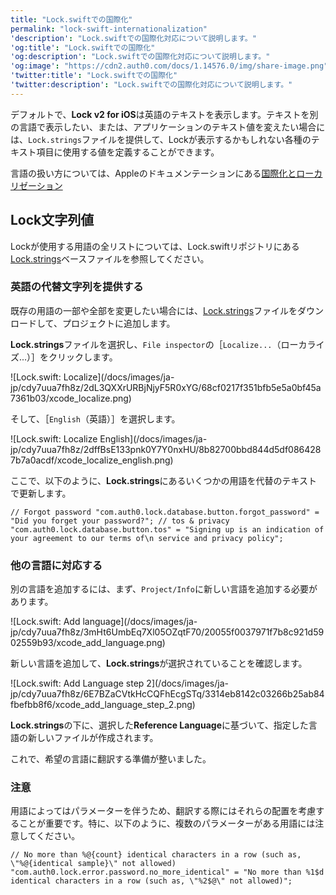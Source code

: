 ---
title: "Lock.swiftでの国際化"
permalink: "lock-swift-internationalization"
'description': "Lock.swiftでの国際化対応について説明します。"
'og:title': "Lock.swiftでの国際化"
'og:description': "Lock.swiftでの国際化対応について説明します。"
'og:image': "https://cdn2.auth0.com/docs/1.14576.0/img/share-image.png"
'twitter:title': "Lock.swiftでの国際化"
'twitter:description': "Lock.swiftでの国際化対応について説明します。"
---

デフォルトで、**Lock v2 for iOS**は英語のテキストを表示します。テキストを別の言語で表示したい、または、アプリケーションのテキスト値を変えたい場合には、`Lock.strings`ファイルを提供して、Lockが表示するかもしれない各種のテキスト項目に使用する値を定義することができます。

言語の扱い方については、Appleのドキュメンテーションにある[国際化とローカリゼーション](https://developer.apple.com/library/content/documentation/MacOSX/Conceptual/BPInternational/Introduction/Introduction.html#//apple_ref/doc/uid/10000171i-CH1-SW1)

## Lock文字列値

Lockが使用する用語の全リストについては、Lock.swiftリポジトリにある[Lock.strings](https://raw.githubusercontent.com/auth0/Lock.swift/master/Lock/Base.lproj/Lock.strings)ベースファイルを参照してください。

### 英語の代替文字列を提供する

既存の用語の一部や全部を変更したい場合には、[Lock.strings](https://raw.githubusercontent.com/auth0/Lock.swift/master/Lock/Base.lproj/Lock.strings)ファイルをダウンロードして、プロジェクトに追加します。

**Lock.strings**ファイルを選択し、`File inspector`の［`Localize...`（ローカライズ...）］をクリックします。

<Frame>![Lock.swift: Localize](/docs/images/ja-jp/cdy7uua7fh8z/2dL3QXXrURBjNjyF5R0xYG/68cf0217f351bfb5e5a0bf45a7361b03/xcode_localize.png)</Frame>

そして、［`English`（英語）］を選択します。

<Frame>![Lock.swift: Localize English](/docs/images/ja-jp/cdy7uua7fh8z/2dffBsE133pnk0Y7Y0nxHU/8b82700bbd844d5df0864287b7a0acdf/xcode_localize_english.png)</Frame>

ここで、以下のように、**Lock.strings**にあるいくつかの用語を代替のテキストで更新します。

`// Forgot password
"com.auth0.lock.database.button.forgot_password" = "Did you forget your password?";
// tos & privacy
"com.auth0.lock.database.button.tos" = "Signing up is an indication of your agreement to our terms of\n service and privacy policy";`

### 他の言語に対応する

別の言語を追加するには、まず、`Project/Info`に新しい言語を追加する必要があります。

<Frame>![Lock.swift: Add language](/docs/images/ja-jp/cdy7uua7fh8z/3mHt6UmbEq7Xl05OZqtF70/20055f0037971f7b8c921d5902559b93/xcode_add_language.png)</Frame>

新しい言語を追加して、**Lock.strings**が選択されていることを確認します。

<Frame>![Lock.swift: Add Language step 2](/docs/images/ja-jp/cdy7uua7fh8z/6E7BZaCVtkHcCQFhEcgSTq/3314eb8142c03266b25ab84fbefbb8f6/xcode_add_language_step_2.png)</Frame>

**Lock.strings**の下に、選択した**Reference Language**に基づいて、指定した言語の新しいファイルが作成されます。

これで、希望の言語に翻訳する準備が整いました。

### 注意

用語によってはパラメーターを伴うため、翻訳する際にはそれらの配置を考慮することが重要です。特に、以下のように、複数のパラメーターがある用語には注意してください。

`// No more than %@{count} identical characters in a row (such as, \"%@{identical sample}\" not allowed)
"com.auth0.lock.error.password.no_more_identical" = "No more than %1$d identical characters in a row (such as, \"%2$@\" not allowed)";`